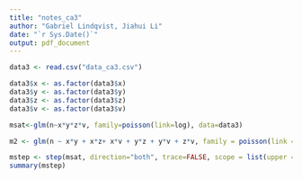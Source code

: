 ```yaml
---
title: "notes_ca3"
author: "Gabriel Lindqvist, Jiahui Li"
date: "`r Sys.Date()`"
output: pdf_document
---
```


```r
data3 <- read.csv("data_ca3.csv")

data3$x <- as.factor(data3$x)
data3$y <- as.factor(data3$y)
data3$z <- as.factor(data3$z)
data3$v <- as.factor(data3$v)

msat<-glm(n~x*y*z*v, family=poisson(link=log), data=data3)

m2 <- glm(n ~ x*y + x*z+ x*v + y*z + y*v + z*v, family = poisson(link = log), data = data3)

mstep <- step(msat, direction="both", trace=FALSE, scope = list(upper = msat, lower = m2))
summary(mstep)
```

